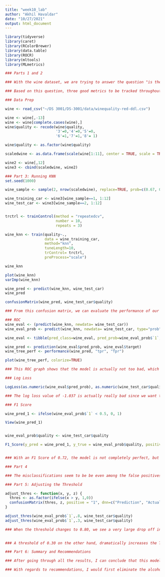 ---
title: "week10_lab"
author: "Akhil Havaldar"
date: "10/27/2021"
output: html_document
---


```{r}
library(tidyverse)
library(caret)
library(RColorBrewer)
library(data.table)
library(ROCR)
library(mltools)
library(MLmetrics)
```

```{r}
### Parts 1 and 2

### With the wine dataset, we are trying to answer the question "is the wine good enough to be sold to a restaurant". A 1 will be displayed if it is good enough and a 0 if it is not good enough to be sold. 

### Based on this question, three good metrics to be tracked throughout the process are the true positive rate (sensitivity), the false positive rate (1-specificity), and kappa. We should track the TPR because we will need a very high percentage to be classified correctly in order to make sure we are selling restaurants true high quality wine. On top of that, we will need a low FPR so we don't get into trouble by the restaurants for selling them low quality wine which our model predicted was high quality. Kappa is a good metric to track because we want a model that is performing much higher than a model who would just randomly guess according to the class frequency. 
```

```{r}
### Data Prep

wine <- read_csv("~/DS 3001/DS-3001/data/winequality-red-ddl.csv")

wine <- wine[,-13]
wine <- wine[complete.cases(wine),]
wine$quality <- recode(wine$quality,
                       '3'=0,'4'=0,'5'=0,
                       '6'=1,'7'=1,'8'= 1) 

wine$quality <- as.factor(wine$quality)

scaledwine <- as.data.frame(scale(wine[1:11], center = TRUE, scale = TRUE)) 

wine2 <- wine[,12]
wine3 <- cbind(scaledwine, wine2)


```

```{r}
### Part 3: Running KNN
set.seed(1000)

wine_sample <- sample(2, nrow(scaledwine), replace=TRUE, prob=c(0.67, 0.33))

wine_training_car <- wine3[wine_sample==1, 1:12]
wine_test_car <- wine3[wine_sample==2, 1:12]


trctrl <- trainControl(method = "repeatedcv",
                       number = 10,
                       repeats = 3)

wine_knn <- train(quality~.,
                  data = wine_training_car,
                  method="knn",
                  tuneLength=10,
                  trControl= trctrl,
                  preProcess="scale")

wine_knn

plot(wine_knn)
varImp(wine_knn)

wine_pred <- predict(wine_knn, wine_test_car)
wine_pred

confusionMatrix(wine_pred, wine_test_car$quality)

### From this confusion matrix, we can evaluate the performance of our model based on the metrics specified earlier. First, we have a TPR of around 72%, and a FPR of around 26%. The FPR value of the model is actually quite good, only misclassifying around 22% of the time. Our TPR is also pretty good at 72%, but if we are selling to top end, Michelin star restaurants, a higher TPR would be needed. Our kappa value turns out to be 0.47 which is a pretty moderate agreement. Adding an accuracy of 74%, our model seems to be doing an ok job of predicting whether or not wine is good enough to be sold. 
```

```{r}
### ROC
wine_eval <- (predict(wine_knn, newdata= wine_test_car))
wine_eval_prob <- predict(wine_knn, newdata= wine_test_car, type="prob")

wine_eval <- tibble(pred_class=wine_eval, pred_prob=wine_eval_prob$`1`, target=as.numeric(wine_test_car$quality))

wine_pred <- prediction(wine_eval$pred_prob, wine_eval$target)
wine_tree_perf <- performance(wine_pred, "tpr", "fpr")

plot(wine_tree_perf, colorize=TRUE)

### This ROC graph shows that the model is actually not too bad, which is counter to what the confusion matrix output determined. 
```
```{r}
### Log Loss

LogLoss(as.numeric(wine_eval$pred_prob), as.numeric(wine_test_car$quality))

### The log loss value of -1.037 is actually really bad since we want this number as close to 0 as possible. This means there is quite a bit of uncertainty in this model. 
```

```{r}
### F1 Score

wine_pred_1 <- ifelse(wine_eval_prob$`1` < 0.5, 0, 1)

View(wine_pred_1)


wine_eval_prob$quality <- wine_test_car$quality

F1_Score(y_pred = wine_pred_1, y_true = wine_eval_prob$quality, positive = "1")


### With an F1 Score of 0.72, the model is not completely perfect, but is doing pretty well in that there are low false positives, and low false negatives. 
```

```{r}
### Part 4

### The misclassifications seem to be be even among the false positives and false negatives. Looking at the variable importance measure, alcohol has a 100 importance, which means it is directly predicting the outcome. This could be where most of the misclassifications are coming from since a variable that has 100 importance could be severly skewing the final predictions. 
```

```{r}
### Part 5: Adjusting the Threshold

adjust_thres <- function(x, y, z) {
  thres <- as.factor(ifelse(x > y, 1,0))
  confusionMatrix(thres, z, positive = "1", dnn=c("Prediction", "Actual"), mode = "everything")
}

adjust_thres(wine_eval_prob$`1`,.8, wine_test_car$quality)
adjust_thres(wine_eval_prob$`1`,.3, wine_test_car$quality)

### When the threshold changes to 0.80, we see a very large drop off in the TPR and a decrease in the FPR. This is intuitively correct because we are increasing the threshold for classifying 1's which means we could get a much lower true positive rate. In context, this means that we are much less likely to sell wine to restaurants that are in fact good to be sold. We would lose out on a lot of money if our threshold was this high. Our kappa value also has a significant decrease, meaning that there is a fair agreement rather than a moderate agreement like we got in the first confusion matrix. 
 

### A threshold of 0.30 on the other hand, dramatically increases the TPR, but also increases the FPR. Following similar logic as with a 0.80 threshold, the sensitivity is extremely high in this case meaning a high TPR, but the trade off is a very high FPR. In context, we would not lose out on any money as we are basically selling everything to restaurants, but we will most likely not be selling to these restaurants in the future as we would have sold them low quality wine instead of high quality wine. Our kappa value also decreases by quite a bit. 

```

```{r}
### Part 6: Summary and Recommendations

### After going through all the results, I can conclude that this model does an decent job at predicting whether or not wine should be sold based on the quality. The model has a relatively high TPR and relatively low FPR resulting in majority correct predictions of wine quality. This means we can sell to restaurants without worry of a large amount of backlash. The accuracy of the model is ok, hovering around 74%. The model also boasts a decent kappa value and high F1 score, which is another indicator of a decent model. Despite all of these good results, the model does have a downfall. The log loss value of 1.037 is extremely poor, meaning that the model is heavily penalized for classifications that are highly confident in the wrong direction. If this value was closer to 0, the implementability of the model would be greater. 

### With regards to recommendations, I would first eliminate the alcohol variable. Since this variable has a 100 importance, it could be drastically skewing the results/causing the misclassifications of the quality of wine. Removing this variable should hopefully reduce the FPR and increase the TPR. I would also recommend researching and adding new variables to predict the quality of wine. By doing this, I anticipate the variable importance measure to be evenly spread out among all the variables, resulting in a better and more accurate model. As always, more data would not hurt, it would just increase the amount of predictions we get in the end.
```

